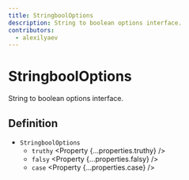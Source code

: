 ```yaml
---
title: StringboolOptions
description: String to boolean options interface.
contributors:
  - alexilyaev
---
```



# StringboolOptions

String to boolean options interface.

## Definition

- `StringboolOptions`
  - `truthy` <Property {...properties.truthy} />
  - `falsy` <Property {...properties.falsy} />
  - `case` <Property {...properties.case} /> 
